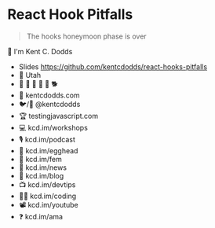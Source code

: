 # React Hook Pitfalls

> The hooks honeymoon phase is over

👋 I'm Kent C. Dodds

- Slides https://github.com/kentcdodds/react-hooks-pitfalls
- 🏡 Utah
- 👩 👧 👦 👦 👦 🐕
- 🏢 kentcdodds.com
- 🐦/🐙 @kentcdodds
- 🏆 testingjavascript.com
- 💻 kcd.im/workshops
- 🎙 kcd.im/podcast
- 🥚 kcd.im/egghead
- 🥋 kcd.im/fem
- 💌 kcd.im/news
- 📝 kcd.im/blog
- 📺 kcd.im/devtips
- 👨‍💻 kcd.im/coding
- 📽 kcd.im/youtube
- ❓ kcd.im/ama
